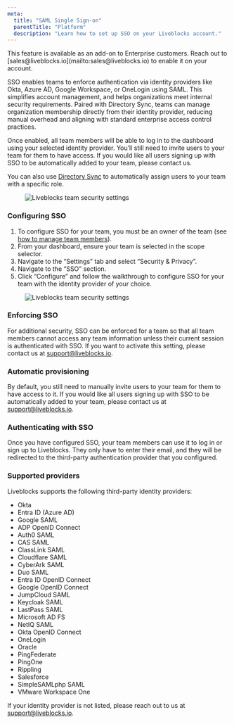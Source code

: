 ```yaml
---
meta:
  title: "SAML Single Sign-on"
  parentTitle: "Platform"
  description: "Learn how to set up SSO on your Liveblocks account."
---
```


<Banner>
  This feature is available as an add-on to Enterprise customers. Reach out to
  [sales@liveblocks.io](mailto:sales@liveblocks.io) to enable it on your
  account.
</Banner>

SSO enables teams to enforce authentication via identity providers like Okta,
Azure AD, Google Workspace, or OneLogin using SAML. This simplifies account
management, and helps organizations meet internal security requirements. Paired
with Directory Sync, teams can manage organization membership directly from
their identity provider, reducing manual overhead and aligning with standard
enterprise access control practices.

Once enabled, all team members will be able to log in to the dashboard using
your selected identity provider. You’ll still need to invite users to your team
for them to have access. If you would like all users signing up with SSO to be
automatically added to your team, please contact us.

You can also use
[Directory Sync](/docs/platform/account-management/directory-sync) to
automatically assign users to your team with a specific role.

<Figure>
  <Image
    src="/assets/account-management/team-security-settings.png"
    alt="Liveblocks team security settings"
    width={768}
    height={406}
  />
</Figure>

### Configuring SSO

1. To configure SSO for your team, you must be an owner of the team (see
   [how to manage team members](/docs/platform/account-management/manage-team-members)).
2. From your dashboard, ensure your team is selected in the scope selector.
3. Navigate to the “Settings” tab and select “Security & Privacy”.
4. Navigate to the “SSO” section.
5. Click “Configure” and follow the walkthrough to configure SSO for your team
   with the identity provider of your choice.

<Figure>
  <Image
    src="/assets/account-management/sso-setup.png"
    alt="Liveblocks team security settings"
    width={768}
    height={406}
  />
</Figure>

### Enforcing SSO

For additional security, SSO can be enforced for a team so that all team members
cannot access any team information unless their current session is authenticated
with SSO. If you want to activate this setting, please contact us at
[support@liveblocks.io](mailto:support@liveblocks.io).

### Automatic provisioning

By default, you still need to manually invite users to your team for them to
have access to it. If you would like all users signing up with SSO to be
automatically added to your team, please contact us at
[support@liveblocks.io](mailto:support@liveblocks.io).

### Authenticating with SSO

Once you have configured SSO, your team members can use it to log in or sign up
to Liveblocks. They only have to enter their email, and they will be redirected
to the third-party authentication provider that you configured.

### Supported providers

Liveblocks supports the following third-party identity providers:

- Okta
- Entra ID (Azure AD)
- Google SAML
- ADP OpenID Connect
- Auth0 SAML
- CAS SAML
- ClassLink SAML
- Cloudflare SAML
- CyberArk SAML
- Duo SAML
- Entra ID OpenID Connect
- Google OpenID Connect
- JumpCloud SAML
- Keycloak SAML
- LastPass SAML
- Microsoft AD FS
- NetIQ SAML
- Okta OpenID Connect
- OneLogin
- Oracle
- PingFederate
- PingOne
- Rippling
- Salesforce
- SimpleSAMLphp SAML
- VMware Workspace One

If your identity provider is not listed, please reach out to us at
[support@liveblocks.io](mailto:support@liveblocks.io).
